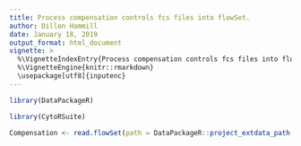 ---
title: Process compensation controls fcs files into flowSet.
author: Dillon Hammill
date: January 18, 2019
output_format: html_document
vignette: >
  %\VignetteIndexEntry{Process compensation controls fcs files into flowSet.}
  %\VignetteEngine{knitr::rmarkdown}
  \usepackage[utf8]{inputenc}
---

```{r}
library(DataPackageR)
library(CytoRSuite)
Compensation <- read.flowSet(path = DataPackageR::project_extdata_path('Compensation-Controls'), pattern = ".fcs")
```

